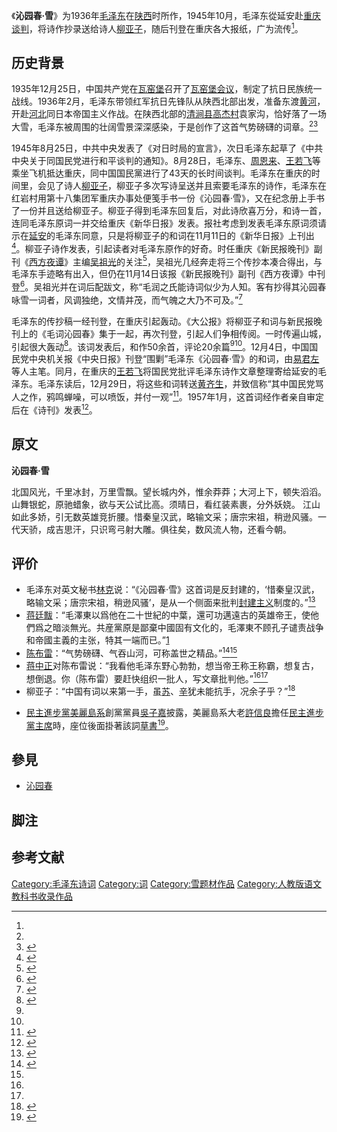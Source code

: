《'''沁园春·雪'''》为1936年[[毛泽东|毛泽东]]在[[陕西|陕西]]时所作，1945年10月，毛泽东從延安赴[[重庆谈判|重庆谈判]]，将诗作抄录送给诗人[[柳亚子|柳亚子]]，随后刊登在重庆各大报纸，广为流传<ref name="lion " />。

== 历史背景 ==
1935年12月25日，中国共产党在[[瓦窑堡|瓦窑堡]]召开了[[瓦窑堡会议|瓦窑堡会议]]，制定了抗日民族统一战线。1936年2月，毛泽东带领红军抗日先锋队从陕西北部出发，准备东渡[[黄河|黄河]]，开赴[[河北|河北]]同日本帝国主义作战。在陕西北部的[[清涧县|清涧县]][[高杰村|高杰村]]袁家沟，恰好落了一场大雪，毛泽东被周围的壮阔雪景深深感染，于是创作了这首气势磅礴的词章。<ref name="lion " /><ref name="duck " >{{cite web |url=http://www.chinanews.com/cul/2011/12-26/3560396.shtml |title=读《沁园春·雪》:感受一般诗人难以达到的境界 |accessdate=2011年12月26日 |publisher=中国新闻网 |work= |language=zh-cn |archive-date=2020年4月18日 |archive-url=https://web.archive.org/web/20200418011332/http://www.chinanews.com/cul/2011/12-26/3560396.shtml |dead-url=no }}</ref>

1945年8月25日，中共中央发表了《对日时局的宣言》，次日毛泽东起草了《中共中央关于同国民党进行和平谈判的通知》。8月28日，毛泽东、[[周恩来|周恩来]]、[[王若飞|王若飞]]等乘坐飞机抵达重庆，同中国国民黨进行了43天的长时间谈判。毛泽东在重庆的时间里，会见了诗人[[柳亚子|柳亚子]]，柳亚子多次写诗呈送并且索要毛泽东的诗作，毛泽东在红岩村用第十八集团军重庆办事处便笺手书一份《沁园春·雪》，又在纪念册上手书了一份并且送给柳亚子。柳亚子得到毛泽东回复后，对此诗欣喜万分，和诗一首，连同毛泽东原词一并交给重庆《新华日报》发表。报社考虑到发表毛泽东原词须请示在[[延安|延安]]的毛泽东同意，只是将柳亚子的和词在11月11日的《新华日报》上刊出<ref>{{Cite book|title=人歌人哭大旗前 毛泽东时代的旧体诗|last=（日）[[木山英雄|木山英雄]]著|first=|publisher=北京：[[生活·读书·新知三联书店|生活·读书·新知三联书店]]|year=2016.01|isbn=978-7-108-05604-7|location=|pages=158-159}}</ref>。柳亚子诗作发表，引起读者对毛泽东原作的好奇。时任重庆《新民报晚刊》副刊《[[西方夜谭|西方夜谭]]》主编[[吴祖光|吴祖光]]的关注<ref>{{Cite book|title=中国现代作家传略 上集|last=徐洲师范学院《中国现代作家传略》编辑组|first=|publisher=成都：四川人民出版社|year=1981.05|isbn=|location=|pages=371}}</ref>，吴祖光几经奔走将三个传抄本凑合得出，与毛泽东手迹略有出入，但仍在11月14日该报《新民报晚刊》副刊《西方夜谭》中刊登<ref>{{Cite book|title=灵魂是可以永生的|last=[[陈公仲|陈公仲]]著|first=|publisher=南昌：二十一世纪出版社|year=2014.11|isbn=978-7-5568-0357-6|location=|pages=217}}</ref>。吴祖光并在词后配跋文，称“毛润之氏能诗词似少为人知。客有抄得其沁园春咏雪一词者，风调独绝，文情并茂，而气魄之大乃不可及。”<ref>{{Cite book|title=见证中华民族复兴之路 《复兴之路》展览文物细说|last=[[黄黎|黄黎]]编著|first=|publisher=北京：[[中共党史出版社|中共党史出版社]]|year=2017.01|isbn=978-7-5098-3963-8|location=|pages=118-119}}</ref>

毛泽东的传抄稿一经刊登，在重庆引起轰动。《大公报》将柳亚子和词与新民报晚刊上的《毛词沁园春》集于一起，再次刊登，引起人们争相传阅。一时传遍山城，引起很大轰动<ref>{{Cite book|title=诗史合一 另解文化巨人毛泽东|last=朱向前著|first=|publisher=长沙：湖南文艺出版社|year=2016.01|isbn=978-7-5404-7312-9|location=|pages=291}}</ref>。该词发表后，和作50余首，评论20余篇<ref name="lion " /><ref name="duck " />。12月4日，中国国民党中央机关报《中央日报》刊登“围剿”毛泽东《沁园春·雪》的和词，由[[易君左|易君左]]等人主笔。同月，在重庆的[[王若飞|王若飞]]将国民党批评毛泽东诗作文章整理寄给延安的毛泽东。毛泽东读后，12月29日，将这些和词转送[[黄齐生|黄齐生]]，并致信称“其中国民党骂人之作，鸦鸣蝉噪，可以喷饭，并付一观”<ref>{{Cite book|title=毛泽东读书笔记精讲 3 文学卷|last=陈晋主编|first=|publisher=南宁：[[广西人民出版社|广西人民出版社]]|year=2017.01|isbn=978-7-219-09950-6|location=|pages=340}}</ref>。1957年1月，这首词经作者亲自审定后在《诗刊》发表<ref>{{Cite book|title=毛泽东诗词解读|last=王晓东编|first=|publisher=西安：[[陕西人民出版社|陕西人民出版社]]|year=2016.03|isbn=7-224-11773-0|location=|pages=131}}</ref>。

== 原文 ==
'''沁园春·雪'''

北国风光，千里冰封，万里雪飘。望长城内外，惟余莽莽；大河上下，顿失滔滔。山舞银蛇，原驰蜡象，欲与天公试比高。须晴日，看红装素裹，分外妖娆。
江山如此多娇，引无数英雄竞折腰。惜秦皇汉武，略输文采；唐宗宋祖，稍逊风骚。一代天骄，成吉思汗，只识弯弓射大雕。俱往矣，数风流人物，还看今朝。

== 评价 ==
* 毛泽东对英文秘书[[林克_(1923年)|林克]]说：“《沁园春·雪》这首词是反封建的，‘惜秦皇汉武，略输文采；唐宗宋祖，稍逊风骚’，是从一个侧面来批判[[封建主义|封建主义]]制度的。”<ref>{{cite web |url=http://news.ifeng.com/history/zhongguojindaishi/detail_2011_11/23/10852224_0.shtml |title=毛泽东谈《沁园春·雪》：这首词是反封建的 |accessdate=2011年11月23日 |publisher=凤凰网 |work= |language=zh-cn |archive-date=2020年4月18日 |archive-url=https://web.archive.org/web/20200418011337/http://news.ifeng.com/history/zhongguojindaishi/detail_2011_11/23/10852224_0.shtml |dead-url=no }}</ref>
* [[蒋廷黻|蒋廷黻]]：“毛澤東以爲他在二十世紀的中葉，還可功邁遠古的英雄帝王，使他們爲之暗淡無光。共産黨原是鄙棄中國固有文化的，毛澤東不顾孔子谴责战争和帝國主義的主张，特其一端而已。”[https://undocs.org/zh/A/PV.440] {{Wayback|url=https://undocs.org/zh/A/PV.440 |date=20190909084453 }}
* [[陈布雷|陈布雷]]：“气势磅礴、气吞山河，可称盖世之精品。”<ref name="lion " >{{cite web |url=http://news.ifeng.com/history/1/midang/200809/0920_2664_794985.shtml |title=毛泽东《沁园春-雪》发表引轰动 蒋介石恼火 |accessdate=2008年9月20日 |publisher=凤凰网 |work= |language=zh-cn |archive-date=2020年4月18日 |archive-url=https://web.archive.org/web/20200418011351/http://news.ifeng.com/history/1/midang/200809/0920_2664_794985.shtml |dead-url=no }}</ref><ref name=" cat" />
* [[蒋中正|蒋中正]]对陈布雷说：“我看他毛泽东野心勃勃，想当帝王称王称霸，想复古，想倒退。你（陈布雷）要赶快组织一批人，写文章批判他。”<ref name="lion " /><ref name=" cat" />
* 柳亚子：“中国有词以来第一手，虽[[苏轼|苏]]、[[辛弃疾|辛]]犹未能抗手，况余子乎？”<ref name=" cat" >{{cite web |url=http://news.sina.com.cn/c/2005-10-27/10168131373.shtml |title=1945年《沁园春·雪》发表以后 |accessdate=2005年10月27日 |publisher=新浪网 |work= |language=zh-cn |archive-date=2020-04-18 |archive-url=https://web.archive.org/web/20200418011355/http://news.sina.com.cn/c/2005-10-27/10168131373.shtml |dead-url=no }}</ref>

* [[民主進步黨|民主進步黨]][[美麗島系|美麗島系]]創黨黨員[[吳子嘉|吳子嘉]]披露，美麗島系大老[[許信良|許信良]]擔任[[民主進步黨主席|民主進步黨主席]]時，座位後面掛著該詞[[草書|草書]]<ref>{{cite news |title=吳子嘉：民進黨主席座位後曾掛毛澤東的字 |url=http://hk.crntt.com/doc/1016/4/6/2/101646276.html |language=zh-hk |author=鄒麗泳 |publisher=中評社 |date=2011-04-04 |accessdate=2019-02-26 |archive-date=2020-04-18 |archive-url=https://web.archive.org/web/20200418011359/http://hk.crntt.com/doc/1016/4/6/2/101646276.html |dead-url=no }}</ref>。

==參見==
*[[沁园春|沁园春]]

==脚注==
<div class="references-small">
{{NoteFoot}}
</div>

== 参考文献 ==
{{Reflist}}

{{DEFAULTSORT:Q沁园春}}

[[Category:毛泽东诗词|Category:毛泽东诗词]]
[[Category:词|Category:词]]
[[Category:雪题材作品|Category:雪题材作品]]
[[Category:人教版语文教科书收录作品|Category:人教版语文教科书收录作品]]